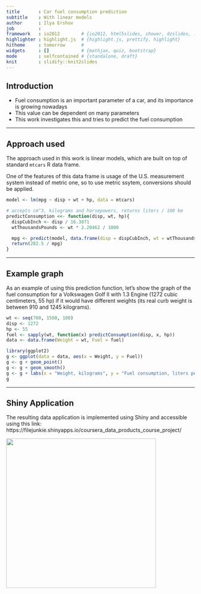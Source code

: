 ```yaml
---
title       : Car fuel consumption prediction
subtitle    : With linear models
author      : Ilya Ershov
job         : 
framework   : io2012        # {io2012, html5slides, shower, dzslides, ...}
highlighter : highlight.js  # {highlight.js, prettify, highlight}
hitheme     : tomorrow      # 
widgets     : []            # {mathjax, quiz, bootstrap}
mode        : selfcontained # {standalone, draft}
knit        : slidify::knit2slides
---
```


## Introduction

* Fuel consumption is an important parameter of a car, and its importance is growing nowadays
* This value can be dependent on many parameters
* This work investigates this and tries to predict the fuel consumption

---

## Approach used

The approach used in this work is linear models, which are built on top of standard `mtcars` R data frame.

One of the features of this data frame is usage of the U.S. measurement system instead of metric one, so to use metric ssytem, conversions should be applied.

```r
model <- lm(mpg ~ disp + wt + hp, data = mtcars)

# accepts cm^3, kilograms and horsepowers, returns liters / 100 km
predictConsumption <<- function(disp, wt, hp){
  dispCubInch <- disp / 16.3871
  wtThousandsPounds <- wt * 2.20462 / 1000

  mpg <- predict(model, data.frame(disp = dispCubInch, wt = wtThousandsPounds, hp = hp))[[1]]
  return(282.5 / mpg)
}
```

---

## Example graph

As an example of using this prediction function, let's show the graph of the fuel consumption for a Volkswagen Golf II with 1.3 Engine (1272 cubic centimeters, 55 hp) if it would have different weights (its real curb weight is between 910 and 1245 kilograms).

```r
wt <- seq(700, 1500, 100)
disp <- 1272
hp <- 55
fuel <- sapply(wt, function(x) predictConsumption(disp, x, hp))
data <- data.frame(Weight = wt, Fuel = fuel)

library(ggplot2)
g <- ggplot(data = data, aes(x = Weight, y = Fuel))
g <- g + geom_point()
g <- g + geom_smooth()
g <- g + labs(x = "Weight, kilograms", y = "Fuel consumption, liters pers 100 km")
g

```

---

## Shiny Application

The resulting data application is implemented using Shiny and accessible using this link: https://filejunkie.shinyapps.io/coursera_data_products_course_project/

<img src="assets/img/screenshot.png" height="400" />
